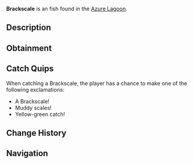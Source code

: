 {{FishInfobox
|image          = Brackscale.png
|rarity         = Uncommon
|sea            = Second Sea
|location       = [[Azure Lagoon]]
|sublocation    = 
|sources        = Fishing Rod
|radar_location = 
|prog_speed     = -15
|xp             = 50
|weather        = Rain
|time           = 
|season         = Spring
|bait           = Seaweed
|base_weight    = 60
|base_value     = 105
|weight_range   = 36
|base_chance    = 100
|base_resil     = 52
}}
'''Brackscale''' is an {{Rarity|Uncommon}} fish found in the [[Azure Lagoon]].

== Description ==
{{Description|A dirt-brown fish with yellow-green fins, blending into brackish waters.|Bestiary Entry}}

== Obtainment ==
{{Description|It wallows where the tide meets the mud.|Bestiary Hint}}
{{Fish Availability|
Azure Lagoon
|top_rods      = 
Free Spirit Rod\325697\258152.51;
Leviathan's Fang Rod\275512.61\254096.45;
Trident Rod\274508.73\262951.26;
Azure Of Lagoon\274392.01\260493.19;
Astralhook Rod\268518.95\16286.9;
Plastic Rod\253038.92\198596.9;
Fischer's Rod\253835.73\195901.64;
Candy Cane Rod\246646.51\204095.76;
Firefly Rod\247544.31\246600.33;
Lucky Rod\215557.39\224408.21;
Verdant Shear Rod\242968.06\221530.09;
Blazebringer Rod\233657.22\222108.61;
No-Life Rod\213859.56\196509.32;
Ethereal Prism Rod\202593\186151.6;
Seraphic Rod\201486.38\193003.32;
Challenger's Rod\190340.54\173891.18;
Rod Of The Forgotten Fang\190187.42\181616.62;
Rod Of The Exalted One\189640.3\176725.6;
Depthseeker Rod\187572.77\178876.36;
Avalanche Rod\183824.12\175507.19;
Rod Of The Depths\182425.26\166951.2;
Volcanic Rod\182356.41\170109.8;
Zeus Rod\181302.08\169126.28;
Steady Rod\150637.07\144746.03
|recommended   = Free Spirit Rod
}}

== Catch Quips ==
When catching a Brackscale, the player has a chance to make one of the following exclamations:
* A Brackscale!
* Muddy scales!
* Yellow-green catch!

== Change History ==
{{Change History|{{subst:Current Version}}}}

== Navigation ==
{{Fish Navbox|Azure Lagoon}}